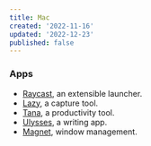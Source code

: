 ```yaml
---
title: Mac
created: '2022-11-16'
updated: '2022-12-23'
published: false
---
```


### Apps

-   [Raycast](https://www.raycast.com/), an extensible launcher.
-   [Lazy](https://lazy.so/), a capture tool.
-   [Tana](https://tana.inc/), a productivity tool.
-   [Ulysses](https://ulysses.app/), a writing app.
-   [Magnet](https://magnet.crowdcafe.com/), window management.
